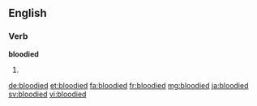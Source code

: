 ==English==

===Verb===
'''bloodied'''
# {{past of|bloody}}

[[de:bloodied]]
[[et:bloodied]]
[[fa:bloodied]]
[[fr:bloodied]]
[[mg:bloodied]]
[[ja:bloodied]]
[[sv:bloodied]]
[[vi:bloodied]]